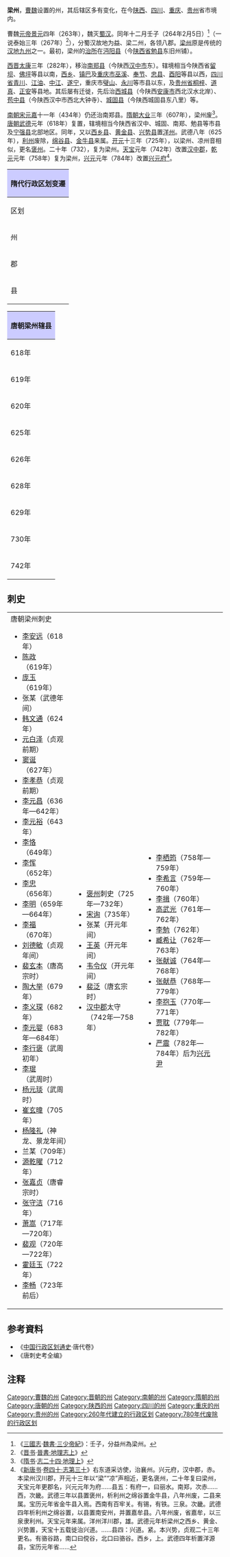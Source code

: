 {{other uses|梁州 (消歧義)}}
{{巴蜀历史}}
'''梁州'''，[[曹魏|曹魏]]设置的州，其后辖区多有变化，在今[[陕西省|陕西]]、[[四川省|四川]]、[[重庆市|重庆]]、[[贵州省|贵州]]省市境内。

曹魏[[魏元帝|元帝]][[景元|景元]]四年（263年），魏灭[[蜀汉|蜀汉]]。同年十二月壬子（264年2月5日）<ref>《[[三國志|三國志]]·[[s:三國志/卷04#陳留王|魏書·三少帝紀]]》：壬子，分益州為梁州。</ref>（一说泰始三年（267年）<ref>《[[晋书|晋书]]·[[s:晉書/卷014#梁州|晉書·地理志上]]》</ref>），分蜀汉故地为[[益州|益]]、梁二州，各领八郡。[[梁州_(九州)|梁州]]原是传统的[[九州_(中国)|汉地九州]]之一。最初，梁州的[[治所|治所]]在[[沔阳县|沔阳县]]（今[[陕西省|陕西省]][[勉县|勉县]]东旧州铺）。

[[西晋|西晋]][[太康_(西晋)|太康]]三年（282年），移治[[南郑县|南郑县]]（今陕西[[汉中市|汉中市]]东）。辖境相当今陕西省[[留坝县|留坝]]、[[佛坪县|佛坪]]等县以南，[[西乡县|西乡]]、[[镇巴县|镇巴]]及[[重庆市|重庆市]][[巫溪县|巫溪]]、[[奉节县|奉节]]、[[忠县|忠县]]、[[酉阳县|酉阳]]等县以西，[[四川省|四川省]][[青川|青川]]、[[江油|江油]]、[[中江|中江]]、[[遂宁|遂宁]]，重庆市[[璧山|璧山]]、[[永川区|永川]]等市县以东，及[[贵州省|贵州省]][[桐梓|桐梓]]、[[道真|道真]]、[[正安县|正安]]等县地。其后屡有迁徙，先后治[[西城县|西城县]]（今陕西[[安康市|安康市]]西北汉水北岸）、[[苞中县|苞中县]]（今陕西汉中市西北大钟寺）、[[城固县|城固县]]（今陕西城固县东八里）等。

[[南朝宋|南朝宋]][[元嘉_(刘宋)|元嘉]]十一年（434年）仍还治南郑县。[[隋朝|隋朝]][[大业_(年号)|大业]]三年（607年），梁州废<ref>《[[隋书|隋书]]·[[s:隋書/卷29#梁州|志二十四·地理上]]》</ref>。[[唐朝|唐朝]][[武德|武德]]元年（618年）复置，辖境相当今陕西省汉中、城固、南郑、勉县等市县及[[宁强县|宁强县]]北部地区。同年，又以[[西乡县|西乡县]]、[[黄金县|黄金县]]、[[兴势县|兴势县]]置[[洋州|洋州]]。武德八年（625年），[[利州_(西魏)|利州]]废除，[[绵谷县|绵谷县]]、[[金牛县|金牛县]]来属。[[开元|开元]]十三年（725年），以梁州、凉州音相似，更名[[褒州|褒州]]。二十年（732），复为梁州。[[天宝_(唐朝)|天宝]]元年（742年）改置[[汉中郡|汉中郡]]，[[乾元_(唐朝)|乾元]]元年（758年）复为梁州，[[興元|兴元]]元年（784年）改置[[兴元府|兴元府]]<ref>《[[新唐书|新唐书]]·[[s:新唐書/卷040#山南道|卷四十·志第三十]]》右东道采访使，治襄州。兴元府，汉中郡，赤。本梁州汉川郡，开元十三年以“梁”“凉”声相近，更名褒州，二十年复曰梁州，天宝元年更郡名，兴元元年为府……县五：有府一，曰丽水。南郑，次赤……西，次畿。武德三年以县置褒州，析利州之绵谷置金牛县，八年州废，二县来属。宝历元年省金牛县入焉。西南有百牢关。有锡，有铁。三泉。次畿。武德四年析利州之绵谷置，以县置南安州，并置嘉牟县。八年州废，省嘉牟，以三泉隶利州。天宝元年来属。洋州洋川郡，雄。武德元年析梁州之西乡、黄金、兴势置，天宝十五载徙治兴道。……县四：兴道。紧。本兴势，贞观二十三年更名。有骆谷路，南口曰傥谷，北口曰骆谷。西乡，上。武德四年析置洋源县，宝历元年省……</ref>。
{| align=center class="wikitable" style="width:600px; text-align:center"
|-
!colspan="11" style="background:#ccccff"|'''隋代行政区划变遷'''
|- align="center"
!区划!!colspan="8"|開皇元年!!区划!!大業三年
|-
|州||colspan="4"|'''梁州'''||colspan="3"|'''[[洋州|洋州]]'''||'''[[集州|集州]]'''||郡||'''[[漢川郡|漢川郡]]'''
|-
|郡||[[漢川郡|漢川郡]]||[[褒内郡|褒内郡]]||[[華陽郡|華陽郡]]||[[儻城郡|儻城郡]]||[[洋川郡|洋川郡]]||[[丰寧郡|丰寧郡]]||[[洋中郡|洋中郡]]||[[平桑郡|平桑郡]]||rowspan="2"|县||rowspan="2"|[[南鄭县|南鄭县]] [[城固县|城固县]]<br />[[勉县|褒城县]] [[勉县|西县]]<br />[[洋县|興勢县]] [[洋县|黄金县]]<br />[[西乡县|西乡县]] [[難江县|難江县]]
|-
|县||[[南鄭县|南鄭县]]<br />[[城固县|城固县]]||[[勉县|褒内县]]<br />[[漢台区|白雲县]]||[[華陽县|華陽县]]<br />[[勉县|嶓冢县]]<br />[[勉县|沔陽县]]||[[洋县|興勢县]]<br />[[洋县|龙亭县]]||[[西乡县|洋川县]]<br />[[洋县|黄金县]]||[[西乡县|丰寧县]]<br />[[西乡县|怀昌县]]||||[[難江县|難江县]]
|}

{| align=center class="wikitable" style="width:600px; text-align:center"
|-
!colspan="2" style="background:#ccccff"|'''唐朝梁州辖县'''
|-
|618年||[[南郑县|南郑县]]、[[城固县|城固县]]、[[褒城县|褒城县]]（改为[[褒中县|褒中县]]）、[[西县|西县]]（[[兴势县|兴势县]]、[[黄金县|黄金县]]、[[西乡县|西乡县]]改属[[洋州|洋州]]，[[难江县|难江县]]改属[[集州|集州]]）
|-
|619年||[[南郑县|南郑县]]、[[城固县|城固县]]（改为[[唐固县|唐固县]]）、[[褒中县|褒中县]]（[[西县|西县]]改属[[褒州|褒州]]）
|-
|620年||[[南郑县|南郑县]]、[[唐固县|唐固县]]、[[褒中县|褒中县]]（增[[白云县|白云县]]<ref>今[[陕西省|陕西省]][[城固县|城固县]][[文川镇|文川镇]]</ref>）
|-
|625年||[[南郑县|南郑县]]、[[唐固县|唐固县]]、[[褒中县|褒中县]]、[[白云县|白云县]]（[[西县|西县]]<ref>治今[[陕西省|陕西省]][[勉县|勉县]][[武侯镇|武侯镇]]</ref>、[[金牛县|金牛县]]<ref>治今[[陕西省|陕西省]][[宁强县|宁强县]][[代家坝镇|代家坝镇]]大桥村</ref>来属）
|-
|626年||[[南郑县|南郑县]]、[[唐固县|唐固县]]、[[褒中县|褒中县]]、[[西县|西县]]、[[金牛县|金牛县]]（废除[[白云县|白云县]]）
|-
|628年||[[南郑县|南郑县]]、[[唐固县|唐固县]]（改为[[城固县|城固县]]）、[[褒中县|褒中县]]、[[西县|西县]]、[[金牛县|金牛县]]
|-
|629年||[[南郑县|南郑县]]、[[城固县|城固县]]、[[褒中县|褒中县]]（改为[[褒城县|褒城县]]）、[[西县|西县]]、[[金牛县|金牛县]]
|-
|730年||[[南郑县|南郑县]]、[[城固县|城固县]]、[[褒城县|褒城县]]、[[西县|西县]]、[[金牛县|金牛县]]<ref>改治今[[陕西省|陕西省]][[宁强县|宁强县]][[大安镇|大安镇]]大安驿</ref>
|-
|742年||[[南郑县|南郑县]]、[[城固县|城固县]]、[[褒城县|褒城县]]、[[西县|西县]]、[[金牛县|金牛县]]（[[三泉县|三泉县]]<ref>治今[[陕西省|陕西省]][[宁强县|宁强县]][[阳平关镇|阳平关镇]]擂鼓台</ref>来属）
|}

== 刺史 ==
{|
|valign=top|
;唐朝梁州刺史
*[[李安远|李安远]]（618年）
*[[陈政|陈政]]（619年）
*[[庞玉|庞玉]]（619年）
*张某（武德年间）
*[[韩文通|韩文通]]（624年）
*[[元白泽|元白泽]]（贞观前期）
*[[窦诞|窦诞]]（627年）
*[[李孝恭|李孝恭]]（贞观前期）
*[[李元昌|李元昌]]（636年—642年）
*[[李元裕|李元裕]]（643年）
*[[李恪|李恪]]（649年）
*[[李恽|李恽]]（652年）
*[[李忠|李忠]]（656年）
*[[李明|李明]]（659年—664年）
*[[李福|李福]]（670年）
*[[刘德敏|刘德敏]]（贞观年间）
*[[裴玄本|裴玄本]]（唐高宗时）
*[[陶大举|陶大举]]（679年）
*[[李义琛|李义琛]]（682年）
*[[李元婴|李元婴]]（683年—684年）
*[[李行褒|李行褒]]（武周初年）
*[[李琨|李琨]]（武周时）
*[[杨元琰|杨元琰]]（武周时）
*[[崔玄暐|崔玄暐]]（705年）
*[[杨隆礼|杨隆礼]]（神龙、景龙年间）
*兰某（709年）
*[[源乾曜|源乾曜]]（712年）
*[[张嘉贞|张嘉贞]]（唐睿宗时）
*[[张守洁|张守洁]]（716年）
*[[萧嵩|萧嵩]]（717年—720年）
*[[裴观|裴观]]（720年—722年）
*[[霍廷玉|霍廷玉]]（722年）
*[[李畅|李畅]]（723年前后）
|valign=top|
*[[褒州|褒州]]刺史（725年—732年）
*[[宋询|宋询]]（735年）
*张某（开元年间）
*[[王英|王英]]（开元年间）
*[[韦令仪|韦令仪]]（开元年间）
*[[裴泛|裴泛]]（唐玄宗时）
*[[汉中郡|汉中郡]]太守（742年—758年）
|valign=top|
*[[李栖筠|李栖筠]]（758年—759年）
*[[李希言|李希言]]（759年—760年）
*[[李揖|李揖]]（760年）
*[[高武光|高武光]]（761年—762年）
*[[李勉|李勉]]（762年）
*[[臧希让|臧希让]]（762年—763年）
*[[张献诚|张献诚]]（764年—768年）
*[[张献恭|张献恭]]（768年—779年）
*[[李抱玉|李抱玉]]（770年—771年）
*[[贾耽|贾耽]]（779年—782年）
*[[严震|严震]]（782年—784年）后为[[兴元府|兴元尹]]
|valign=top|
|}

== 参考資料 ==
* 《[[中国行政区划通史|中国行政区划通史]]·唐代卷》
* 《唐刺史考全编》
== 注释 ==
{{Reflist|2}}

{{三國行政區劃|nocat}}
{{西晉行政區劃|nocat}}
{{十六國行政區劃|nocat}}
{{南朝行政區劃|nocat}}
{{隋朝行政區劃|nocat}}
{{唐朝行政區劃|nocat}}

{{DEFAULTSORT:L}}
[[Category:曹魏的州|Category:曹魏的州]]
[[Category:晋朝的州|Category:晋朝的州]]
[[Category:南朝的州|Category:南朝的州]]
[[Category:隋朝的州|Category:隋朝的州]]
[[Category:唐朝的州|Category:唐朝的州]]
[[Category:陕西的州|Category:陕西的州]]
[[Category:四川的州|Category:四川的州]]
[[Category:重庆的州|Category:重庆的州]]
[[Category:贵州的州|Category:贵州的州]]
[[Category:260年代建立的行政区划|Category:260年代建立的行政区划]]
[[Category:780年代废除的行政区划|Category:780年代废除的行政区划]]